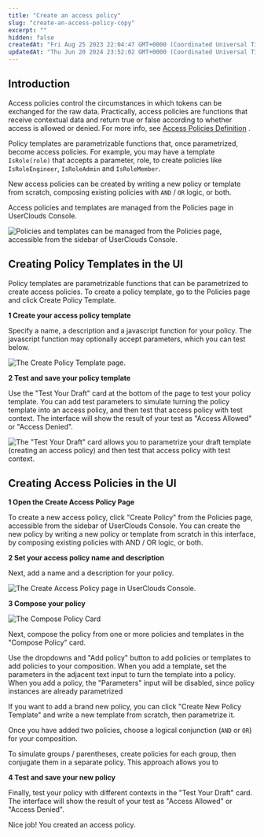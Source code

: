 ```yaml
---
title: "Create an access policy"
slug: "create-an-access-policy-copy"
excerpt: ""
hidden: false
createdAt: "Fri Aug 25 2023 22:04:47 GMT+0000 (Coordinated Universal Time)"
updatedAt: "Thu Jun 20 2024 23:52:02 GMT+0000 (Coordinated Universal Time)"
---
```

## Introduction

Access policies control the circumstances in which tokens can be exchanged for the raw data. Practically, access policies are functions that receive contextual data and return true or false according to whether access is allowed or denied. For more info, see [Access Policies Definition](https://docs.userclouds.com/docs/access-policies-1) .

Policy templates are parametrizable functions that, once parametrized, become access policies. For example, you may have a template `IsRole(role)` that accepts a parameter, role, to create policies like `IsRoleEngineer`, `IsRoleAdmin` and `IsRoleMember`.

New access policies can be created by writing a new policy or template from scratch, composing existing policies with `AND` / `OR` logic, or both.

Access policies and templates are managed from the Policies page in UserClouds Console.

![Policies and templates can be managed from the Policies page, accessible from the sidebar of UserClouds Console.](https://files.readme.io/184bfbc-image_4.png)


## Creating Policy Templates in the UI

Policy templates are parametrizable functions that can be parametrized to create access policies. To create a policy template, go to the Policies page and click Create Policy Template. 

**1 Create your <Glossary>access policy template</Glossary>**

Specify a name, a description and a javascript function for your policy. The javascript function may optionally accept parameters, which you can test below. 

![The Create Policy Template page.](https://files.readme.io/085e410-image_5.png)


**2 Test and save your policy template**

Use the "Test Your Draft" card at the bottom of the page to test your policy template. You can add test parameters to simulate turning the policy template into an access policy, and then test that access policy with test context. The interface will show the result of your test as "Access Allowed" or "Access Denied".

![The "Test Your Draft" card allows you to parametrize your draft template (creating an access policy) and then test that access policy with test context.](https://files.readme.io/ef73d2e-spaces_66DzLwptb2SejhKV7Bhn_uploads_oGa62N4DTjIR8mFABEN5_image.webp)


## Creating Access Policies in the UI

**1 Open the Create Access Policy Page**

To create a new access policy, click "Create Policy" from the Policies page, accessible from the sidebar of UserClouds Console. You can create the new policy by writing a new policy or template from scratch in this interface, by composing existing policies with AND / OR logic, or both. 

**2 Set your <Glossary>access policy</Glossary> name and description**

Next, add a name and a description for your policy. 

![The Create Access Policy page in UserClouds Console.](https://files.readme.io/e0bf498-image_6.png)


**3 Compose your policy**

![The Compose Policy Card](https://files.readme.io/1249f6f-image_7.png)


Next, compose the policy from one or more policies and templates in the "Compose Policy" card.

Use the dropdowns and "Add policy" button to add policies or templates to add policies to your composition. When you add a template, set the parameters in the adjacent text input to turn the template into a policy. When you add a policy, the "Parameters" input will be disabled, since policy instances are already parametrized

If you want to add a brand new policy, you can click "Create New Policy Template" and write a new template from scratch, then parametrize it.

Once you have added two policies, choose a logical conjunction (`AND` or `OR`) for your composition.

To simulate groups / parentheses, create policies for each group, then conjugate them in a separate policy. This approach allows you to

**4 Test and save your new policy**

Finally, test your policy with different contexts in the "Test Your Draft" card. The interface will show the result of your test as "Access Allowed" or "Access Denied".

Nice job! You created an access policy.
